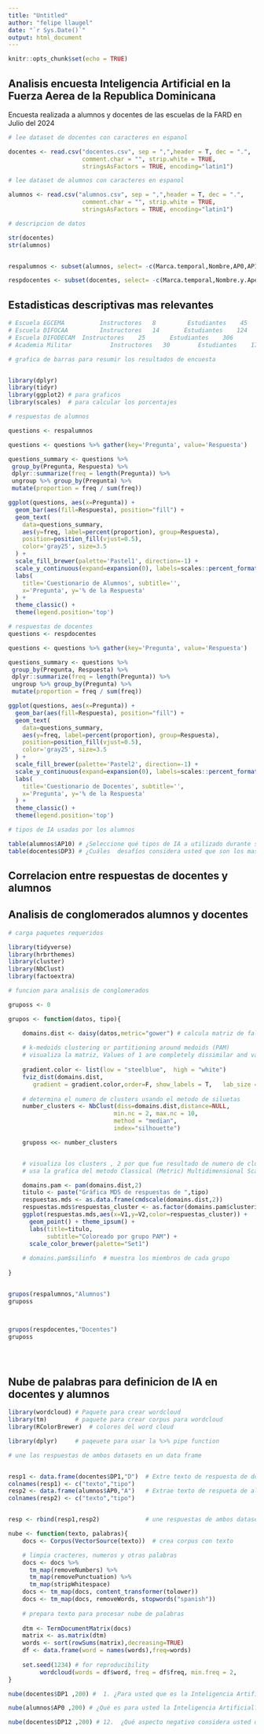 ---
title: "Untitled"
author: "felipe llaugel"
date: "`r Sys.Date()`"
output: html_document
---

```{r setup, include=FALSE}
knitr::opts_chunk$set(echo = TRUE)
```

## Analisis encuesta Inteligencia Artificial en la Fuerza Aerea de la Republica Dominicana

Encuesta realizada a alumnos y docentes de las escuelas de la FARD en Julio del 2024


```{r lectura de archivos}

# lee dataset de docentes con caracteres en espanol

docentes <- read.csv("docentes.csv", sep = ",",header = T, dec = ".",
                     comment.char = "", strip.white = TRUE,
                     stringsAsFactors = TRUE, encoding="latin1")

# lee dataset de alumnos con caracteres en espanol

alumnos <- read.csv("alumnos.csv", sep = ",",header = T, dec = ".",
                     comment.char = "", strip.white = TRUE,
                     stringsAsFactors = TRUE, encoding="latin1")

# descripcion de datos

str(docentes)
str(alumnos)


respalumnos <- subset(alumnos, select= -c(Marca.temporal,Nombre,AP0,AP10)) # seleccciona respuestas categoricas

respdocentes <- subset(docentes, select= -c(Marca.temporal,Nombre.y.Apellido,DP1,DP3,DP12)) # seleccciona respuestas categoricas

```

## Estadisticas descriptivas mas relevantes


```{r  descriptivas, include=TRUE, echo=T, results=T, fig=T}

# Escuela EGCEMA          Instructores   8         Estudiantes    45
# Escuela DIFOCAA         Instructores   14       Estudiantes    124
# Escuela DIFODECAM  Instructores    25       Estudiantes    306
# Academia Militar           Instructores   30        Estudiantes    172

# grafica de barras para resumir los resultados de encuesta


library(dplyr)
library(tidyr)
library(ggplot2) # para graficos
library(scales)  # para calcular los porcentajes

# respuestas de alumnos

questions <- respalumnos

questions <- questions %>% gather(key='Pregunta', value='Respuesta')

questions_summary <- questions %>%
 group_by(Pregunta, Respuesta) %>%
 dplyr::summarize(freq = length(Pregunta)) %>%
 ungroup %>% group_by(Pregunta) %>% 
 mutate(proportion = freq / sum(freq))

ggplot(questions, aes(x=Pregunta)) +
  geom_bar(aes(fill=Respuesta), position="fill") +
  geom_text(
    data=questions_summary,
    aes(y=freq, label=percent(proportion), group=Respuesta),
    position=position_fill(vjust=0.5),
    color='gray25', size=3.5
  ) +
  scale_fill_brewer(palette='Pastel1', direction=-1) +
  scale_y_continuous(expand=expansion(0), labels=scales::percent_format()) +
  labs(
    title='Cuestionario de Alumnos', subtitle='',
    x='Pregunta', y='% de la Respuesta'
  ) +
  theme_classic() +
  theme(legend.position='top')

# respuestas de docentes
questions <- respdocentes

questions <- questions %>% gather(key='Pregunta', value='Respuesta')

questions_summary <- questions %>%
 group_by(Pregunta, Respuesta) %>%
 dplyr::summarize(freq = length(Pregunta)) %>%
 ungroup %>% group_by(Pregunta) %>% 
 mutate(proportion = freq / sum(freq))

ggplot(questions, aes(x=Pregunta)) +
  geom_bar(aes(fill=Respuesta), position="fill") +
  geom_text(
    data=questions_summary,
    aes(y=freq, label=percent(proportion), group=Respuesta),
    position=position_fill(vjust=0.5),
    color='gray25', size=3.5
  ) +
  scale_fill_brewer(palette='Pastel2', direction=-1) +
  scale_y_continuous(expand=expansion(0), labels=scales::percent_format()) +
  labs(
    title='Cuestionario de Docentes', subtitle='',
    x='Pregunta', y='% de la Respuesta'
  ) +
  theme_classic() +
  theme(legend.position='top')

# tipos de IA usadas por los alumnos

table(alumnos$AP10) # ¿Seleccione qué tipos de IA a utilizado durante su proceso de educación militar?
table(docentes$DP3) # ¿Cuáles  desafíos considera usted que son los mas importantes en la  implementación y uso de la IA en la Educación militar de la FARD?


```

## Correlacion entre respuestas de docentes y alumnos

## Analisis de conglomerados alumnos y docentes

```{r  grupos, include=TRUE, echo=T, results=T, fig=T}


# carga paquetes requeridos

library(tidyverse)
library(hrbrthemes)
library(cluster)
library(NbClust)
library(factoextra)

# funcion para analisis de conglomerados

gruposs <- 0

grupos <- function(datos, tipo){

    domains.dist <- daisy(datos,metric="gower") # calcula matriz de falta de similitud
    
    # k-medoids clustering or partitioning around medoids (PAM)
    # visualiza la matriz, Values of 1 are completely dissimilar and values of 0 means identical responses
    
    gradient.color <- list(low = "steelblue",  high = "white")
    fviz_dist(domains.dist, 
       gradient = gradient.color,order=F, show_labels = T,   lab_size = 4)
    
    # determina el numero de clusters usando el metodo de siluetas
    number_clusters <- NbClust(diss=domains.dist,distance=NULL,
                              min.nc = 2, max.nc = 10,
                              method = "median",
                              index="silhouette")

    gruposs <<- number_clusters


    # visualiza los clusters , 2 por que fue resultado de numero de clusters
    # usa la grafica del metodo Classical (Metric) Multidimensional Scaling (NDS)

    domains.pam <- pam(domains.dist,2)
    titulo <- paste("Gráfica MDS de respuestas de ",tipo)
    respuestas.mds <- as.data.frame(cmdscale(domains.dist,2))
    respuestas.mds$respuestas_cluster <- as.factor(domains.pam$clustering)
    ggplot(respuestas.mds,aes(x=V1,y=V2,color=respuestas_cluster)) +
      geom_point() + theme_ipsum() +
      labs(title=titulo,
           subtitle="Coloreado por grupo PAM") +
      scale_color_brewer(palette="Set1")
    
    # domains.pam$silinfo  # muestra los miembros de cada grupo
      
}


grupos(respalumnos,"Alumnos")
gruposs



grupos(respdocentes,"Docentes")
gruposs





```




## Nube de palabras para definicion de IA en docentes y alumnos

```{r  nube, include=TRUE, echo=FALSE}

library(wordcloud) # Paquete para crear wordcloud
library(tm)        # paquete para crear corpus para wordcloud
library(RColorBrewer)  # colores del word cloud

library(dplyr)     # paqeuete para usar la %>% pipe function

# une las respuestas de ambos datasets en un data frame


resp1 <- data.frame(docentes$DP1,"D")  # Extre texto de respuesta de docentes
colnames(resp1) <- c("texto","tipo")
resp2 <- data.frame(alumnos$AP0,"A")   # Extrae texto de respueta de alumnos
colnames(resp2) <- c("texto","tipo")


resp <- rbind(resp1,resp2)             # une respuestas de ambos datasets

nube <- function(texto, palabras){
    docs <- Corpus(VectorSource(texto))  # crea corpus con texto

    # limpia cracteres, numeros y otras palabras
    docs <- docs %>%
      tm_map(removeNumbers) %>%
      tm_map(removePunctuation) %>%
      tm_map(stripWhitespace)
    docs <- tm_map(docs, content_transformer(tolower))
    docs <- tm_map(docs, removeWords, stopwords("spanish"))
    
    # prepara texto para procesar nube de palabras
    
    dtm <- TermDocumentMatrix(docs) 
    matrix <- as.matrix(dtm) 
    words <- sort(rowSums(matrix),decreasing=TRUE) 
    df <- data.frame(word = names(words),freq=words)
    
    set.seed(1234) # for reproducibility 
         wordcloud(words = df$word, freq = df$freq, min.freq = 2,           max.words=palabras, random.order=FALSE, rot.per=0.35,            colors=brewer.pal(8, "Dark2"))
}   

nube(docentes$DP1 ,200) #  1. ¿Para usted que es la Inteligencia Artificial?

nube(alumnos$AP0 ,200) # ¿Qué es para usted la Inteligencia Artificial?

nube(docentes$DP12 ,200) # 12.  ¿Qué aspecto negativo considera usted que afecta en la implementación y uso de la IA artificial en la Educación militar de la FARD?


```

